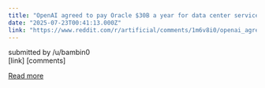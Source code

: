 ```yaml
---
title: "OpenAI agreed to pay Oracle $30B a year for data center services"
date: "2025-07-23T00:41:13.000Z"
link: "https://www.reddit.com/r/artificial/comments/1m6v8i0/openai_agreed_to_pay_oracle_30b_a_year_for_data/"
---
```


submitted by    /u/bambin0  
 [link]   [comments]

[Read more](https://www.reddit.com/r/artificial/comments/1m6v8i0/openai_agreed_to_pay_oracle_30b_a_year_for_data/)
